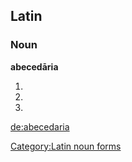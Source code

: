 ==Latin==

===Noun===
'''abecedāria''' {{n}}

# {{inflection of|abecedarium|abecedārium|nom|p|lang=la}}
# {{inflection of|abecedarium|abecedārium|acc|p|lang=la}}
# {{inflection of|abecedarium|abecedārium|voc|p|lang=la}}

[[Category:Latin noun forms]]

[[de:abecedaria]]